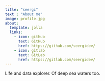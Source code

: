 ```yaml
---
title: "seergi"
text : "About me"
image: profile.jpg
about:
  template: jolla
  links:
    - icon: github
      text: GitHub
      href: https://github.com/seergidev/
    - icon: gitlab
      text: GitLab
      href: https://gitlab.com/seergidev/
---
```


Life and data explorer. Of deep sea waters too.
